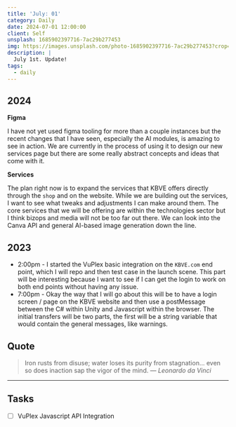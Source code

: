 ```yaml
---
title: 'July: 01'
category: Daily
date: 2024-07-01 12:00:00
client: Self
unsplash: 1685902397716-7ac29b277453
img: https://images.unsplash.com/photo-1685902397716-7ac29b277453?crop=entropy&cs=srgb&fm=jpg&ixid=MnwzNjM5Nzd8MHwxfHJhbmRvbXx8fHx8fHx8fDE2ODE3NDg2ODY&ixlib=rb-4.0.3&q=85
description: |
  July 1st. Update!
tags:
  - daily
---
```



## 2024

**Figma**

I have not yet used figma tooling for more than a couple instances but the recent changes that I have seen, especially the AI modules, is amazing to see in action.
We are currently in the process of using it to design our new services page but there are some really abstract concepts and ideas that come with it.

**Services**

The plan right now is to expand the services that KBVE offers directly through the `shop` and on the website.
While we are building out the services, I want to see what tweaks and adjustments I can make around them.
The core services that we will be offering are within the technologies sector but I think bizops and media will not be too far out there.
We can look into the Canva API and general AI-based image generation down the line.



<Adsense />

## 2023
- 2:00pm - I started the VuPlex basic integration on the `KBVE.com` end point, which I will repo and then test case in the launch scene. This part will be interesting because I want to see if I can get the login to work on both end points without having any issue. 
- 7:00pm - Okay the way that I will go about this will be to have a login screen / page on the KBVE website and then use a postMessage between the C# within Unity and Javascript within the browser. The initial transfers will be two parts, the first will be a string variable that would contain the general messages, like warnings. 

## Quote

> Iron rusts from disuse; water loses its purity from stagnation... even so does inaction sap the vigor of the mind.
> — <cite>Leonardo da Vinci</cite>

---

## Tasks

- [ ] VuPlex Javascript API Integration